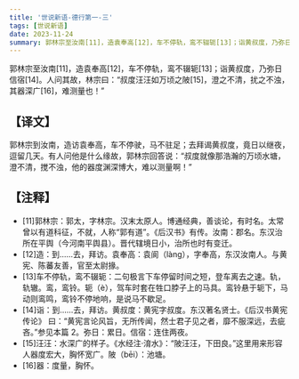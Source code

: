 ```yaml
---
title: '世说新语-德行第一-三'
tags: [世说新语]
date: 2023-11-24
summary: 郭林宗至汝南[11]，造袁奉高[12]，车不停轨，鸾不辍轭[13]；诣黄叔度，乃弥日信宿[14]。
---
```


郭林宗至汝南[11]，造袁奉高[12]，车不停轨，鸾不辍轭[13]；诣黄叔度，乃弥日信宿[14]。人问其故，林宗曰：“叔度汪汪如万顷之陂[15]，澄之不清，扰之不浊，其器深广[16]，难测量也！”

## 【译文】

郭林宗到汝南，造访袁奉高，车不停驶，马不驻足；去拜谒黄叔度，竟日以继夜，逗留几天。有人问他是什么缘故，郭林宗回答说：“叔度就像那浩瀚的万顷水塘，澄不清，搅不浊，他的器度渊深博大，难以测量啊！”

## 【注释】

- [11]郭林宗：郭太，字林宗。汉末太原人。博通经典，善谈论，有时名。太常曾以有道科征，不就，人称“郭有道”。《后汉书》有传。汝南：郡名。东汉治所在平舆（今河南平舆县）。晋代辖境日小，治所也时有变迁。
- [12]造：到……去，拜访。袁奉高：袁阆（làng），字奉高，东汉汝南人。与黄宪、陈蕃友善，官至太尉掾。
- [13]车不停轨，鸾不辍轭：二句极言下车停留时间之短，登车离去之速。轨，轨辙。鸾，鸾铃。轭（è），驾车时套在牲口脖子上的马具。鸾铃悬于轭下，马动则鸾鸣，鸾铃不停地响，是说马不歇足。
- [14]诣：到……去，拜访。黄叔度：黄宪字叔度。东汉著名贤士。《后汉书黄宪传论》
  曰：“黄宪言论风旨，无所传闻，然士君子见之者，靡不服深远，去疵吝。”参见本篇
  2。弥日：累日。信宿：连住两夜。
- [15]汪汪：水深广的样子。《水经注·淯水》：“陂汪汪，下田良。”这里用来形容人器度宏大，胸怀宽广。陂（bēi）：池塘。
- [16]器：度量，胸怀。
